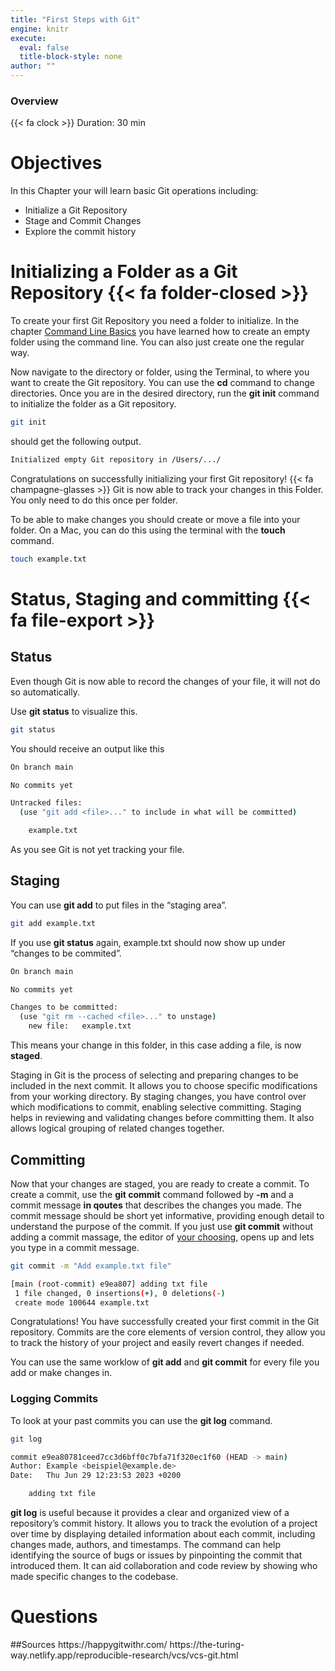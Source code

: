 ```yaml
---
title: "First Steps with Git"
engine: knitr
execute:
  eval: false
  title-block-style: none
author: ""
---
```


::: callout-note
### Overview

{{< fa clock >}} Duration: 30 min
:::

# Objectives

In this Chapter your will learn basic Git operations including:

-   Initialize a Git Repository
-   Stage and Commit Changes
-   Explore the commit history

# Initializing a Folder as a Git Repository {{< fa folder-closed >}}

To create your first Git Repository you need a folder to initialize. In the chapter [Command Line Basics](command-line.qmd) you have learned how to create an empty folder using the command line. You can also just create one the regular way.

Now navigate to the directory or folder, using the Terminal, to where you want to create the Git repository. You can use the **cd** command to change directories. Once you are in the desired directory, run the **git init** command to initialize the folder as a Git repository. 

```bash
git init
```

should get the following output.

```bash
Initialized empty Git repository in /Users/.../
```

Congratulations on successfully initializing your first Git repository! {{< fa champagne-glasses >}} Git is now able to track your changes in this Folder. You only need to do this once per folder. 

To be able to make changes you should create or move a file into your folder. On a Mac, you can do this using the terminal with the **touch** command.

```bash
touch example.txt
```

# Status, Staging and committing {{< fa file-export >}}

## Status

Even though Git is now able to record the changes of your file, it will not do so automatically.

Use **git status** to visualize this.

```bash
git status
```

You should receive an output like this

```bash
On branch main

No commits yet

Untracked files:
  (use "git add <file>..." to include in what will be committed)

	example.txt
```

As you see Git is not yet tracking your file. 

## Staging
You can use  **git add** to put files in the "staging area".

```bash
git add example.txt
```

If you use **git status** again, example.txt should now show up under "changes to be commited".

```bash
On branch main

No commits yet

Changes to be committed:
  (use "git rm --cached <file>..." to unstage)
	new file:   example.txt
```

This means your change in this folder, in this case adding a file, is now **staged**.

::: {.callout-tip title="Why Staging?" collapse="false"}
Staging in Git is the process of selecting and preparing changes to be included in the next commit. It allows you to choose specific modifications from your working directory. By staging changes, you have control over which modifications to commit, enabling selective committing. Staging helps in reviewing and validating changes before committing them. It also allows logical grouping of related changes together.
:::

## Committing

Now that your changes are staged, you are ready to create a commit. To create a commit, use the **git commit** command followed by **-m** and a commit message **in qoutes** that describes the changes you made. The commit message should be short yet informative, providing enough detail to understand the purpose of the commit. 
If you just use **git commit** without adding a commit massage, the editor of [your choosing](Setting up Git.qmd), opens up and lets you type in a commit message.

```bash
git commit -m "Add example.txt file"
```

```bash
[main (root-commit) e9ea807] adding txt file
 1 file changed, 0 insertions(+), 0 deletions(-)
 create mode 100644 example.txt
```

Congratulations! You have successfully created your first commit in the Git repository. Commits are the core elements of version control, they allow you to track the history of your project and easily revert changes if needed.

You can use the same worklow of **git add** and **git commit** for every file you add or make changes in.

### Logging Commits

To look at your past commits you can use the **git log** command.

```bash
git log
```

```bash
commit e9ea80781ceed7cc3d6bff0c7bfa71f320ec1f60 (HEAD -> main)
Author: Example <beispiel@example.de>
Date:   Thu Jun 29 12:23:53 2023 +0200

    adding txt file
```

**git log** is useful because it provides a clear and organized view of a repository's commit history. It allows you to track the evolution of a project over time by displaying detailed information about each commit, including changes made, authors, and timestamps. The command can help identifying the source of bugs or issues by pinpointing the commit that introduced them. It can aid collaboration and code review by showing who made specific changes to the codebase.

# Questions


##Sources https://happygitwithr.com/ 
https://the-turing-way.netlify.app/reproducible-research/vcs/vcs-git.html